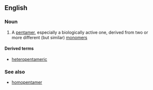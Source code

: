 ==English==

===Noun===
{{en-noun}}

# {{context|chemistry|biochemistry}} A [[pentamer]], especially a biologically active one, derived from two or more different (but similar) [[monomer]]s

====Derived terms====
*[[heteropentameric]]

===See also===
*[[homopentamer]]